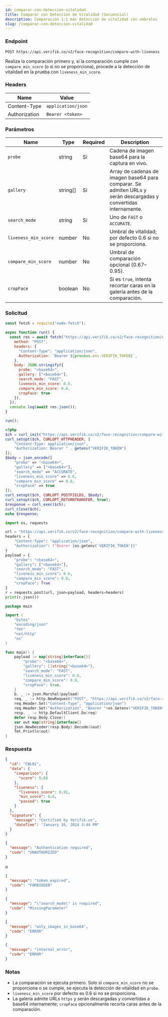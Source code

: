 ```yaml
---
id: comparar-con-deteccion-vitalidad
title: Comparar con Detección de Vitalidad (Secuencial)
description: Comparación 1:1 más detección de vitalidad con umbrales
slug: /comparar-con-deteccion-vitalidad
---
```



### Endpoint

```
POST https://api.verifik.co/v2/face-recognition/compare-with-liveness
```

Realiza la comparación primero y, si la comparación cumple con `compare_min_score` (o si no se proporciona), procede a la detección de vitalidad en la prueba con `liveness_min_score`.

### Headers

| Name | Value |
| --- | --- |
| Content-Type | `application/json` |
| Authorization | `Bearer <token>` |

### Parámetros

| Name | Type | Required | Description |
| --- | --- | --- | --- |
| `probe` | string | Sí | Cadena de imagen base64 para la captura en vivo. |
| `gallery` | string[] | Sí | Array de cadenas de imagen base64 para comparar. Se admiten URLs y serán descargadas y convertidas internamente. |
| `search_mode` | string | Sí | Uno de `FAST` o `ACCURATE`. |
| `liveness_min_score` | number | No | Umbral de vitalidad; por defecto 0.6 si no se proporciona. |
| `compare_min_score` | number | No | Umbral de comparación opcional (0.67–0.95). |
| `cropFace` | boolean | No | Si es `true`, intenta recortar caras en la galería antes de la comparación. |

### Solicitud

<Tabs>
  <TabItem value="node" label="Node.js">

```javascript
const fetch = require("node-fetch");

async function run() {
  const res = await fetch("https://api.verifik.co/v2/face-recognition/compare-with-liveness", {
    method: "POST",
    headers: {
      "Content-Type": "application/json",
      Authorization: `Bearer ${process.env.VERIFIK_TOKEN}`,
    },
    body: JSON.stringify({
      probe: "<base64>",
      gallery: ["<base64>"],
      search_mode: "FAST",
      liveness_min_score: 0.6,
      compare_min_score: 0.8,
      cropFace: true
    }),
  });
  console.log(await res.json());
}

run();
```

  </TabItem>
  <TabItem value="php" label="PHP">

```php
<?php
$ch = curl_init("https://api.verifik.co/v2/face-recognition/compare-with-liveness");
curl_setopt($ch, CURLOPT_HTTPHEADER, [
    "Content-Type: application/json",
    "Authorization: Bearer " . getenv("VERIFIK_TOKEN")
]);
$body = json_encode([
    "probe" => "<base64>",
    "gallery" => ["<base64>"],
    "search_mode" => "ACCURATE",
    "liveness_min_score" => 0.6,
    "compare_min_score" => 0.8,
    "cropFace" => true
]);
curl_setopt($ch, CURLOPT_POSTFIELDS, $body);
curl_setopt($ch, CURLOPT_RETURNTRANSFER, true);
$response = curl_exec($ch);
curl_close($ch);
echo $response;
```

  </TabItem>
  <TabItem value="python" label="Python">

```python
import os, requests

url = "https://api.verifik.co/v2/face-recognition/compare-with-liveness"
headers = {
    "Content-Type": "application/json",
    "Authorization": f"Bearer {os.getenv('VERIFIK_TOKEN')}"
}
payload = {
    "probe": "<base64>",
    "gallery": ["<base64>"],
    "search_mode": "FAST",
    "liveness_min_score": 0.6,
    "compare_min_score": 0.8,
    "cropFace": True
}
r = requests.post(url, json=payload, headers=headers)
print(r.json())
```

  </TabItem>
  <TabItem value="go" label="Go">

```go
package main

import (
    "bytes"
    "encoding/json"
    "fmt"
    "net/http"
    "os"
)

func main() {
    payload := map[string]interface{}{
        "probe": "<base64>",
        "gallery": []string{"<base64>"},
        "search_mode": "FAST",
        "liveness_min_score": 0.6,
        "compare_min_score": 0.8,
        "cropFace": true,
    }
    b, _ := json.Marshal(payload)
    req, _ := http.NewRequest("POST", "https://api.verifik.co/v2/face-recognition/compare-with-liveness", bytes.NewBuffer(b))
    req.Header.Set("Content-Type", "application/json")
    req.Header.Set("Authorization", "Bearer "+os.Getenv("VERIFIK_TOKEN"))
    resp, _ := http.DefaultClient.Do(req)
    defer resp.Body.Close()
    var out map[string]interface{}
    json.NewDecoder(resp.Body).Decode(&out)
    fmt.Println(out)
}
```

  </TabItem>
</Tabs>

### Respuesta

<Tabs>
  <TabItem value="200" label="200">

```json
{
  "id": "CWL01",
  "data": {
    "comparison": {
      "score": 0.88
    },
    "liveness": {
      "liveness_score": 0.91,
      "min_score": 0.6,
      "passed": true
    }
  },
  "signature": {
    "message": "Certified by Verifik.co",
    "dateTime": "January 16, 2024 3:44 PM"
  }
}
```

  </TabItem>
  <TabItem value="401-403" label="401/403">

```json
{
  "message": "Authentication required",
  "code": "UNAUTHORIZED"
}
```

o

```json
{
  "message": "token_expired",
  "code": "FORBIDDEN"
}
```

  </TabItem>
  <TabItem value="409" label="409">

```json
{
  "message": "\"search_mode\" is required",
  "code": "MissingParameter"
}
```

  </TabItem>
  <TabItem value="412" label="412">

```json
{
  "message": "only_images_in_base64",
  "code": "ERROR"
}
```

  </TabItem>
  <TabItem value="500" label="500">

```json
{
  "message": "internal_error",
  "code": "ERROR"
}
```

  </TabItem>
</Tabs>

### Notas

- La comparación se ejecuta primero. Solo si `compare_min_score` no se proporciona o se cumple, se ejecuta la detección de vitalidad en `probe`.
- `liveness_min_score` por defecto es 0.6 si no se proporciona.
- La galería admite URLs `https` y serán descargadas y convertidas a base64 internamente; `cropFace` opcionalmente recorta caras antes de la comparación.

